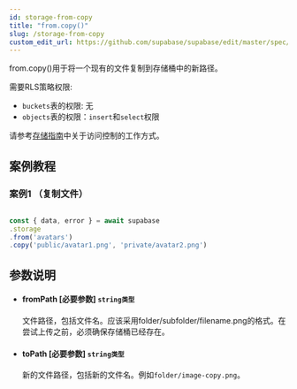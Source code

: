 ```yaml
---
id: storage-from-copy
title: "from.copy()"
slug: /storage-from-copy
custom_edit_url: https://github.com/supabase/supabase/edit/master/spec/supabase_js_v2.yml
---
```


from.copy()用于将一个现有的文件复制到存储桶中的新路径。

需要RLS策略权限:
  - `buckets`表的权限: 无
  - `objects`表的权限：`insert`和`select`权限

请参考[存储指南](/docs/guides/storage#access-control)中关于访问控制的工作方式。


## 案例教程

### 案例1 （复制文件）

<Tabs scrollable size="small" type="underlined" defaultActiveId="demo2">

<TabPanel id="demo2" label="使用方法">

  ```ts
                                                                                   
const { data, error } = await supabase
  .storage
  .from('avatars')
  .copy('public/avatar1.png', 'private/avatar2.png')
  ```

</TabPanel>
</Tabs>




## 参数说明


<ul className="method-list-group">
  
<li className="method-list-item">
  <h4 className="method-list-item-label">
    <span className="method-list-item-label-name">
      fromPath
    </span>
    <span className="method-list-item-label-badge required">
      [必要参数]
    </span>
    <span className="method-list-item-validation">
      <code>string类型</code>
    </span>
  </h4>
  <div class="method-list-item-description">

文件路径，包括文件名。应该采用folder/subfolder/filename.png的格式。在尝试上传之前，必须确保存储桶已经存在。

  </div>
  
</li>


<li className="method-list-item">
  <h4 className="method-list-item-label">
    <span className="method-list-item-label-name">
      toPath
    </span>
    <span className="method-list-item-label-badge required">
      [必要参数]
    </span>
    <span className="method-list-item-validation">
      <code>string类型</code>
    </span>
  </h4>
  <div class="method-list-item-description">

新的文件路径，包括新的文件名。例如`folder/image-copy.png`。

  </div>
  
</li>

</ul>